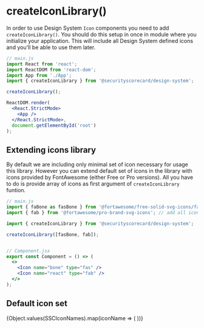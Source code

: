 


<Meta title="Theme/createIconLibrary()" />

# createIconLibrary()

In order to use Design System `Icon` components you need to add `createIconLibrary()`. You should
do this setup in once in module where you initialize your application. This will include all Design
System defined icons and you'll be able to use them later.

```jsx
// main.js
import React from 'react';
import ReactDOM from 'react-dom';
import App from './App';
import { createIconLibrary } from '@securityscorecard/design-system';

createIconLibrary();

ReactDOM.render(
  <React.StrictMode>
    <App />
  </React.StrictMode>,
  document.getElementById('root')
);

```

## Extending icons library
By default we are including only minimal set of icon necessary for usage this library. However
you can extend default set of icons in the library with icons provided by FontAwesome (either
Free or Pro versions). All you have to do is provide array of icons as first argument of
`createIconLibrary` funtion.

```jsx
// main.js
import { faBone as fasBone } from '@fortawesome/free-solid-svg-icons/faAcorn';
import { fab } from '@fortawesome/pro-brand-svg-icons'; // add all icons from Brands set

import { createIconLibrary } from '@securityscorecard/design-system';

createIconLibrary([fasBone, fab]);


// Component.jsx
export const Component = () => (
  <>
    <Icon name="bone" type="fas" />
    <Icon name="react" type="fab" />
  </>
);
```

## Default icon set
<IconGallery>
  {Object.values(SSCIconNames).map(iconName => (
    <IconItem name={iconName} key={iconName}>
      <Icon name={iconName} type={IconTypes.ssc} />
    </IconItem>
  ))}
</IconGallery>